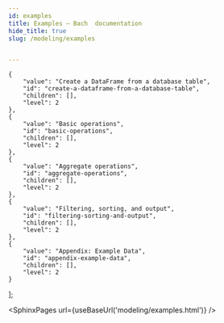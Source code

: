 ```yaml
---
id: examples
title: Examples — Bach  documentation
hide_title: true
slug: /modeling/examples


---
```

<head>
    <meta name="description" content="Here we’ll give some very basic examples of the usage of Bach: creating a DataFrame, basic operations, aggregate operations, and getting the resulting data." />
    <meta property="og:description" content="Here we’ll give some very basic examples of the usage of Bach: creating a DataFrame, basic operations, aggregate operations, and getting the resulting data." />
</head>

    {
        "value": "Create a DataFrame from a database table",
        "id": "create-a-dataframe-from-a-database-table",
        "children": [],
        "level": 2
    },
    {
        "value": "Basic operations",
        "id": "basic-operations",
        "children": [],
        "level": 2
    },
    {
        "value": "Aggregate operations",
        "id": "aggregate-operations",
        "children": [],
        "level": 2
    },
    {
        "value": "Filtering, sorting, and output",
        "id": "filtering-sorting-and-output",
        "children": [],
        "level": 2
    },
    {
        "value": "Appendix: Example Data",
        "id": "appendix-example-data",
        "children": [],
        "level": 2
    }
];




<SphinxPages url={useBaseUrl('modeling/examples.html')} />
